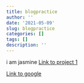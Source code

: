 ```yaml
---
title: blogpractice
author: ''
date: '2021-05-09'
slug: blogpractice
categories: []
tags: []
description: ''
---
```

i am jasmine
[Link to project 1](/project/project1/)

[Link to google](https://www.google.com)